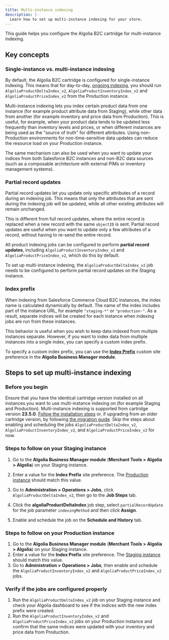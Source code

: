 ```yaml
---
title: Multi-instance indexing
description: |-
  Learn how to set up multi-instance indexing for your store.
---
```


This guide helps you configure the Algolia B2C cartridge for multi-instance indexing.

## Key concepts

### Single-instance vs. multi-instance indexing

By default, the Algolia B2C cartridge is configured for single-instance indexing. This means that for day-to-day, [ongoing indexing](/integration/salesforce-commerce-cloud-b2c/indexing/product-indexing/ongoing-indexing/), you should run `AlgoliaProductDeltaIndex_v2`, `AlgoliaProductInventoryIndex_v2` and `AlgoliaProductPriceIndex_v2` from the Production instance.

Multi-instance indexing lets you index certain product data from one instance (for example product attribute data from Staging),
while other data from another (for example inventory and price data from Production).
This is useful, for example, when your product data tends to be updated less frequently than inventory levels and prices,
or when different instances are being used as the "source of truth" for different attributes.
Using non-Production environments for non-time-sensitive data updates can reduce the resource load on your Production instance.

The same mechanism can also be used when you want to update your indices from both Salesforce B2C instances and non-B2C data sources (such as a composable architecture with external PIMs or inventory management systems).

### Partial record updates

Partial record updates let you update only specific attributes of a record during an indexing job.
This means that only the attributes that are sent during the indexing job will be updated, while all other existing attributes will remain unchanged.

This is different from full record updates, where the entire record is replaced when a new record with the same `objectID` is sent.
Partial record updates are useful when you want to update only a few attributes of a record, without having to re-send the entire record.

All product indexing jobs can be configured to perform **partial record updates**, including `AlgoliaProductInventoryIndex_v2` and `AlgoliaProductPriceIndex_v2`, which do this by default.

To set up multi-instance indexing, the `AlgoliaProductDeltaIndex_v2` job needs to be configured to perform partial record updates on the Staging instance.

### Index prefix

When indexing from Salesforce Commerce Cloud B2C instances, the index name is calculated dynamically by default.
The name of the index includes part of the instance URL, for example `"staging-*"` or `"production-"`.
As a result, separate indices will be created for each instance when indexing jobs are run from these instances.

This behavior is useful when you wish to keep data indexed from multiple instances separate.
However, if you want to index data from multiple instances into a single index, you can specify a custom index prefix.

To specify a custom index prefix, you can use the [**Index Prefix**](/integration/salesforce-commerce-cloud-b2c/getting-started/custom-preferences/) custom site preference in the **Algolia Business Manager module**.

## Steps to set up multi-instance indexing

### Before you begin

Ensure that you have the identical cartridge version installed on all instances you want to use multi-instance indexing on (for example Staging and Production).
Multi-instance indexing is supported from cartridge version **23.5.0**.
[Follow the installation steps](/integration/salesforce-commerce-cloud-b2c/getting-started/set-up-the-algolia-cartridge/) or,
if upgrading from an older cartridge version, by following [the migration guide](/integration/salesforce-commerce-cloud-b2c/guides/migrating-to-23-5-0/).
Skip the steps about enabling and scheduling the jobs `AlgoliaProductDeltaIndex_v2`, `AlgoliaProductInventoryIndex_v2`, and `AlgoliaProductPriceIndex_v2` for now.

### Steps to follow on your Staging instance

1. Go to the **Algolia Business Manager module** (**Merchant Tools > Algolia > Algolia**) on your Staging instance.

1. Enter a value for the **Index Prefix** site preference. The [Production instance](#steps-to-follow-on-your-production-instance) should match this value.

1. Go to **Administration > Operations > Jobs**, click `AlgoliaProductDeltaIndex_v2`, then go to the **Job Steps** tab.

1. Click the **algoliaProductDeltaIndex** job step, select `partialRecordUpdate` for the job parameter `indexingMethod` and then click **Assign**.

1. Enable and schedule the job on the **Schedule and History** tab.

### Steps to follow on your Production instance

1. Go to the **Algolia Business Manager module** (**Merchant Tools > Algolia > Algolia**) on your Staging instance.
1. Enter a value for the **Index Prefix** site preference. The [Staging instance](#steps-to-follow-on-your-staging-instance) should match this value.
1. Go to **Administration > Operations > Jobs**, then enable and schedule the `AlgoliaProductInventoryIndex_v2` and `AlgoliaProductPriceIndex_v2` jobs.

### Verify if the jobs are configured properly

1. Run the `AlgoliaProductDeltaIndex_v2` job on your Staging instance and check your Algolia dashboard to see if the indices with the new index prefix were created.
1. Run the `AlgoliaProductInventoryIndex_v2` and `AlgoliaProductPriceIndex_v2` jobs on your Production instance and confirm that the same indices were updated with your inventory and price data from Production.
